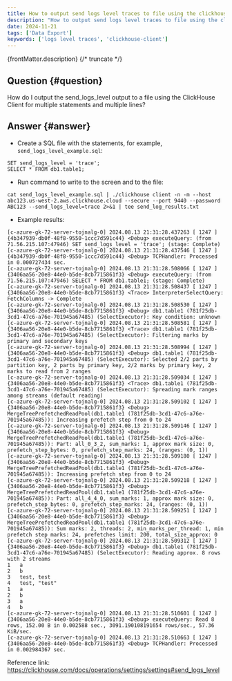 ```yaml
---
title: How to output send logs level traces to file using the clickhouse-client
description: "How to output send logs level traces to file using the clickhouse-client"
date: 2024-11-21
tags: ['Data Export']
keywords: ['logs level traces', 'clickhouse-client']
---
```


{frontMatter.description}
{/* truncate */}

## Question {#question}

How do I output the send_logs_level output to a file using the ClickHouse Client for multiple statements and multiple lines?

## Answer {#answer}

- Create a SQL file with the statements, for example, `send_logs_level_example.sql`:
```
SET send_logs_level = 'trace';
SELECT * FROM db1.table1;
```

- Run command to write to the screen and to the file:
```
cat send_logs_level_example.sql | ./clickhouse client -n -m --host abc123.us-west-2.aws.clickhouse.cloud --secure --port 9440 --password ABC123 --send_logs_level=trace 2>&1 | tee send_log_results.txt
```

- Example results:
```
[c-azure-gk-72-server-tojnalg-0] 2024.08.13 21:31:28.437263 [ 1247 ] {4b347939-db0f-48f8-9550-1ccc7d591c44} <Debug> executeQuery: (from 71.56.215.107:47946) SET send_logs_level = 'trace'; (stage: Complete)
[c-azure-gk-72-server-tojnalg-0] 2024.08.13 21:31:28.437546 [ 1247 ] {4b347939-db0f-48f8-9550-1ccc7d591c44} <Debug> TCPHandler: Processed in 0.000727434 sec.
[c-azure-gk-72-server-tojnalg-0] 2024.08.13 21:31:28.508066 [ 1247 ] {3406aa56-20e8-44e0-b5de-8cb7715861f3} <Debug> executeQuery: (from 71.56.215.107:47946) SELECT * FROM db1.table1; (stage: Complete)
[c-azure-gk-72-server-tojnalg-0] 2024.08.13 21:31:28.508437 [ 1247 ] {3406aa56-20e8-44e0-b5de-8cb7715861f3} <Trace> InterpreterSelectQuery: FetchColumns -> Complete
[c-azure-gk-72-server-tojnalg-0] 2024.08.13 21:31:28.508530 [ 1247 ] {3406aa56-20e8-44e0-b5de-8cb7715861f3} <Debug> db1.table1 (781f25db-3cd1-47c6-a76e-701945a67485) (SelectExecutor): Key condition: unknown
[c-azure-gk-72-server-tojnalg-0] 2024.08.13 21:31:28.508581 [ 1247 ] {3406aa56-20e8-44e0-b5de-8cb7715861f3} <Trace> db1.table1 (781f25db-3cd1-47c6-a76e-701945a67485) (SelectExecutor): Filtering marks by primary and secondary keys
[c-azure-gk-72-server-tojnalg-0] 2024.08.13 21:31:28.508994 [ 1247 ] {3406aa56-20e8-44e0-b5de-8cb7715861f3} <Debug> db1.table1 (781f25db-3cd1-47c6-a76e-701945a67485) (SelectExecutor): Selected 2/2 parts by partition key, 2 parts by primary key, 2/2 marks by primary key, 2 marks to read from 2 ranges
[c-azure-gk-72-server-tojnalg-0] 2024.08.13 21:31:28.509034 [ 1247 ] {3406aa56-20e8-44e0-b5de-8cb7715861f3} <Trace> db1.table1 (781f25db-3cd1-47c6-a76e-701945a67485) (SelectExecutor): Spreading mark ranges among streams (default reading)
[c-azure-gk-72-server-tojnalg-0] 2024.08.13 21:31:28.509102 [ 1247 ] {3406aa56-20e8-44e0-b5de-8cb7715861f3} <Debug> MergeTreePrefetchedReadPool(db1.table1 (781f25db-3cd1-47c6-a76e-701945a67485)): Increasing prefetch step from 0 to 24
[c-azure-gk-72-server-tojnalg-0] 2024.08.13 21:31:28.509146 [ 1247 ] {3406aa56-20e8-44e0-b5de-8cb7715861f3} <Debug> MergeTreePrefetchedReadPool(db1.table1 (781f25db-3cd1-47c6-a76e-701945a67485)): Part: all_0_3_2, sum_marks: 1, approx mark size: 0, prefetch_step_bytes: 0, prefetch_step_marks: 24, (ranges: (0, 1))
[c-azure-gk-72-server-tojnalg-0] 2024.08.13 21:31:28.509180 [ 1247 ] {3406aa56-20e8-44e0-b5de-8cb7715861f3} <Debug> MergeTreePrefetchedReadPool(db1.table1 (781f25db-3cd1-47c6-a76e-701945a67485)): Increasing prefetch step from 0 to 24
[c-azure-gk-72-server-tojnalg-0] 2024.08.13 21:31:28.509218 [ 1247 ] {3406aa56-20e8-44e0-b5de-8cb7715861f3} <Debug> MergeTreePrefetchedReadPool(db1.table1 (781f25db-3cd1-47c6-a76e-701945a67485)): Part: all_4_4_0, sum_marks: 1, approx mark size: 0, prefetch_step_bytes: 0, prefetch_step_marks: 24, (ranges: (0, 1))
[c-azure-gk-72-server-tojnalg-0] 2024.08.13 21:31:28.509251 [ 1247 ] {3406aa56-20e8-44e0-b5de-8cb7715861f3} <Debug> MergeTreePrefetchedReadPool(db1.table1 (781f25db-3cd1-47c6-a76e-701945a67485)): Sum marks: 2, threads: 2, min_marks_per_thread: 1, min prefetch step marks: 24, prefetches limit: 200, total_size_approx: 0
[c-azure-gk-72-server-tojnalg-0] 2024.08.13 21:31:28.509312 [ 1247 ] {3406aa56-20e8-44e0-b5de-8cb7715861f3} <Debug> db1.table1 (781f25db-3cd1-47c6-a76e-701945a67485) (SelectExecutor): Reading approx. 8 rows with 2 streams
1	a
2	b
3	test, test
4	test, "test"
1	a
2	b
3	a
4	b
[c-azure-gk-72-server-tojnalg-0] 2024.08.13 21:31:28.510601 [ 1247 ] {3406aa56-20e8-44e0-b5de-8cb7715861f3} <Debug> executeQuery: Read 8 rows, 152.00 B in 0.002588 sec., 3091.190108191654 rows/sec., 57.36 KiB/sec.
[c-azure-gk-72-server-tojnalg-0] 2024.08.13 21:31:28.510663 [ 1247 ] {3406aa56-20e8-44e0-b5de-8cb7715861f3} <Debug> TCPHandler: Processed in 0.002984367 sec.
```

Reference link:
https://clickhouse.com/docs/operations/settings/settings#send_logs_level